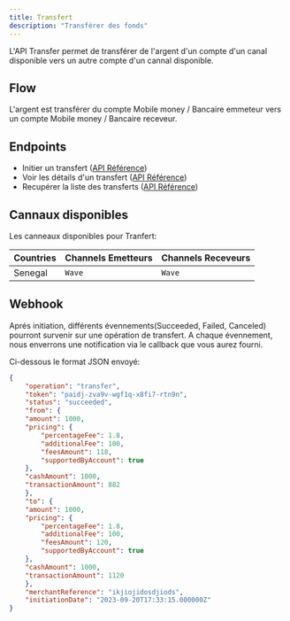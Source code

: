 ```yaml
---
title: Transfert
description: "Transférer des fonds"
---
```


L'API Transfer permet de transférer de l'argent d'un compte d'un canal disponible vers un autre compte d'un cannal disponible.

## Flow

L'argent est transférer du compte Mobile money / Bancaire emmeteur vers un compte Mobile money / Bancaire receveur.

## Endpoints

- Initier un transfert ([API Référence](/api-reference/endpoint/post-transfer))
- Voir les détails d'un transfert ([API Référence](/api-reference/endpoint/get-transfer))
- Recupérer la liste des transferts ([API Référence](/api-reference/endpoint/get-transfers))

## Cannaux disponibles

Les canneaux disponibles pour Tranfert:

| Countries | Channels Emetteurs                  | Channels Receveurs                  | 
| --------- | ----------------------------------- | ----------------------------------- |
| Senegal   |  `Wave`                             |  `Wave`                             |

## Webhook

Aprés initiation, différents évennements(Succeeded, Failed, Canceled) pourront survenir sur une opération de transfert. 
A chaque évennement, nous enverrons une notification via le callback que vous aurez fourni.

Ci-dessous le format JSON envoyé:

```json
{
    "operation": "transfer",
    "token": "paidj-zva9v-wgf1q-x8fi7-rtn9n",
    "status": "succeeded",
    "from": {
    "amount": 1000,
    "pricing": {
        "percentageFee": 1.8,
        "additionalFee": 100,
        "feesAmount": 118,
        "supportedByAccount": true
    },
    "cashAmount": 1000,
    "transactionAmount": 882
    },
    "to": {
    "amount": 1000,
    "pricing": {
        "percentageFee": 1.8,
        "additionalFee": 100,
        "feesAmount": 120,
        "supportedByAccount": true
    },
    "cashAmount": 1000,
    "transactionAmount": 1120
    },
    "merchantReference": "ikjiojidosdjiods",
    "initiationDate": "2023-09-20T17:33:15.000000Z"
}
```


